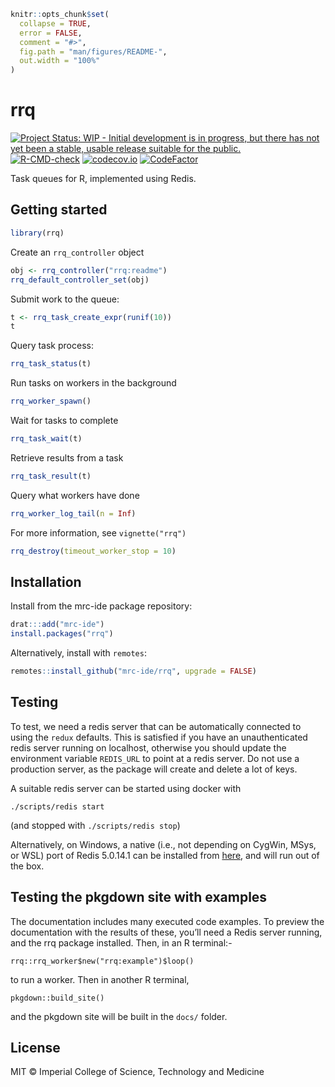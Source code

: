 <!-- README.md is generated from README.Rmd. Please edit that file -->

```r
knitr::opts_chunk$set(
  collapse = TRUE,
  error = FALSE,
  comment = "#>",
  fig.path = "man/figures/README-",
  out.width = "100%"
)
```

# rrq

<!-- badges: start -->
[![Project Status: WIP - Initial development is in progress, but there has not yet been a stable, usable release suitable for the public.](https://www.repostatus.org/badges/latest/wip.svg)](https://www.repostatus.org/#wip)
[![R-CMD-check](https://github.com/mrc-ide/rrq/actions/workflows/R-CMD-check.yaml/badge.svg)](https://github.com/mrc-ide/rrq/actions/workflows/R-CMD-check.yaml)
[![codecov.io](https://codecov.io/github/mrc-ide/rrq/coverage.svg?branch=master)](https://codecov.io/github/mrc-ide/rrq?branch=master)
[![CodeFactor](https://www.codefactor.io/repository/github/mrc-ide/rrq/badge)](https://www.codefactor.io/repository/github/mrc-ide/rrq)
<!-- badges: end -->

Task queues for R, implemented using Redis.

## Getting started

```r
library(rrq)
```

Create an `rrq_controller` object

```r
obj <- rrq_controller("rrq:readme")
rrq_default_controller_set(obj)
```

Submit work to the queue:

```r
t <- rrq_task_create_expr(runif(10))
t
```

Query task process:

```r
rrq_task_status(t)
```

Run tasks on workers in the background

```r
rrq_worker_spawn()
```

Wait for tasks to complete

```r
rrq_task_wait(t)
```

Retrieve results from a task

```r
rrq_task_result(t)
```

Query what workers have done

```r
rrq_worker_log_tail(n = Inf)
```

For more information, see `vignette("rrq")`

```r
rrq_destroy(timeout_worker_stop = 10)
```

## Installation

Install from the mrc-ide package repository:

```r
drat:::add("mrc-ide")
install.packages("rrq")
```

Alternatively, install with `remotes`:

```r
remotes::install_github("mrc-ide/rrq", upgrade = FALSE)
```

## Testing

To test, we need a redis server that can be automatically connected to using the `redux` defaults.  This is satisfied if you have an unauthenticated redis server running on localhost, otherwise you should update the environment variable `REDIS_URL` to point at a redis server.  Do not use a production server, as the package will create and delete a lot of keys.

A suitable redis server can be started using docker with

```
./scripts/redis start
```

(and stopped with `./scripts/redis stop`)

Alternatively, on Windows, a native (i.e., not depending on CygWin, MSys, or WSL) port of Redis 5.0.14.1 can be installed from [here](https://github.com/tporadowski/redis/releases), and will run out of the box.

## Testing the pkgdown site with examples

The documentation includes many executed code examples. To preview the documentation with the results of these, you'll need a Redis server running, and the rrq package installed. Then, in an R terminal:-

```
rrq::rrq_worker$new("rrq:example")$loop()
```

to run a worker. Then in another R terminal,


```
pkgdown::build_site()
```

and the pkgdown site will be built in the `docs/` folder.

## License

MIT © Imperial College of Science, Technology and Medicine
